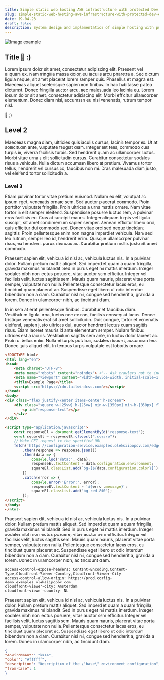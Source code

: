 ```yaml
---
title: Simple static web hosting AWS infrastructure with protected Dev environment
slug: simple-static-web-hosting-aws-infrastructure-with-protected-dev-environment
date: 19-04-23
draft: false
description: System design and implementation of simple hosting with public and private environments
---
```


![Image example](/articles/first-article/traffic-signs-361514_1920.png "image title Service!")

## Title :wave: :)
Lorem ipsum dolor sit amet, consectetur adipiscing elit. Praesent vel aliquam ex. Nam fringilla massa dolor, eu iaculis arcu pharetra a. Sed dictum ligula neque, sit amet placerat lorem semper quis. Phasellus et magna est. Maecenas aliquet scelerisque sapien non finibus. In hac habitasse platea dictumst. Donec fringilla auctor arcu, nec malesuada leo lacinia eu. Lorem ipsum dolor sit amet, consectetur adipiscing elit. Morbi efficitur ullamcorper elementum. Donec diam nisl, accumsan eu nisi venenatis, rutrum tempor nisl.

:wave: ;)

## Level 2
Maecenas magna diam, ultricies quis iaculis cursus, lacinia tempor ex. Ut at sollicitudin ante, vulputate feugiat diam. Integer elit felis, commodo quis turpis in, viverra facilisis turpis. Sed hendrerit quam ac ullamcorper luctus. Morbi vitae urna a elit sollicitudin cursus. Curabitur consectetur sodales risus a vehicula. Nulla dictum accumsan libero at pretium. Vivamus tortor tellus, hendrerit vel cursus ac, faucibus non mi. Cras malesuada diam justo, vel eleifend tortor sollicitudin a.

### Level 3
Etiam pulvinar tortor vitae pretium euismod. Nullam ex elit, volutpat ac ipsum eget, venenatis ornare sem. Sed auctor placerat commodo. Proin porttitor vulputate fringilla. Proin ultrices a urna mattis ornare. Nam vitae tortor in elit semper eleifend. Suspendisse posuere luctus sem, a pulvinar eros facilisis eu. Cras at suscipit mauris. Integer aliquam turpis vel ligula suscipit, sit amet condimentum sapien semper. Aenean efficitur libero orci, quis efficitur dui commodo sed. Donec vitae orci sed neque tincidunt sagittis. Proin pellentesque enim non magna imperdiet vehicula. Nam sed leo rutrum, semper leo id, hendrerit enim. Quisque ullamcorper pulvinar risus, eu hendrerit purus rhoncus ac. Curabitur pretium mollis justo sit amet commodo.

Praesent sapien elit, vehicula id nisl ac, vehicula luctus nisl. In a pulvinar dolor. Nullam pretium mattis aliquet. Sed imperdiet quam a quam fringilla, gravida maximus mi blandit. Sed in purus eget mi mattis interdum. Integer sodales nibh non lectus posuere, vitae auctor sem efficitur. Integer vel facilisis velit, luctus sagittis sem. Mauris quam mauris, placerat vitae porta semper, vulputate non nulla. Pellentesque consectetur lacus eros, eu tincidunt quam placerat ac. Suspendisse eget libero ut odio interdum bibendum non a diam. Curabitur nisl mi, congue sed hendrerit a, gravida a lorem. Donec in ullamcorper nibh, ac tincidunt diam.

In in sem at erat pellentesque finibus. Curabitur et faucibus diam. Vestibulum ligula urna, luctus nec ex non, facilisis consequat lacus. Donec tristique venenatis erat sit amet sollicitudin. Duis congue, tortor et venenatis eleifend, sapien justo ultrices dui, auctor hendrerit lectus quam sagittis risus. Etiam laoreet mauris id ante elementum semper. Nullam finibus ultrices est a iaculis. Vestibulum sagittis sem ante, in luctus dolor laoreet ac. Proin ut tellus enim. Nulla et turpis pulvinar, sodales risus et, accumsan leo. Donec quis aliquet elit. In tempus turpis vulputate est lobortis ornare.


```html
<!DOCTYPE html>
<html lang="en">
<head>
    <meta charset="UTF-8">
    <meta name="robots" content="noindex"> <!-- Ask crawlers not to index the page -->
    <meta name="viewport" content="width=device-width, initial-scale=1.0">
    <title>Example Page</title>
    <script src="https://cdn.tailwindcss.com"></script>
</head>
<body>
<div class="flex justify-center items-center h-screen">
    <div class="square w-[25vw] h-[25vw] min-w-[350px] min-h-[350px] flex justify-center items-center text-white p-4 border-4 border-slate-800">
        <p id="response-text"></p>
    </div>
</div>

<script type="application/javascript">
    const responseEl = document.getElementById('response-text');
    const squareEl = responseEl.closest(".square");
    // Make GET request to the specified URL
    fetch('https://configuration-service.examples.oleksiipopov.com/edge')
        .then(response => response.json())
        .then(data => {
            console.log('data:', data);
            responseEl.textContent = data.configuration.environment;
            squareEl.classList.add(`bg-[${data.configuration.color}]`);
        })
        .catch(error => {
            console.error('Error:', error);
            responseEl.textContent = `${error.message}`;
            squareEl.classList.add("bg-red-800");
        });
</script>
</body>
</html>
```

Praesent sapien elit, vehicula id nisl ac, vehicula luctus nisl. In a pulvinar dolor. Nullam pretium mattis aliquet. Sed imperdiet quam a quam fringilla, gravida maximus mi blandit. Sed in purus eget mi mattis interdum. Integer sodales nibh non lectus posuere, vitae auctor sem efficitur. Integer vel facilisis velit, luctus sagittis sem. Mauris quam mauris, placerat vitae porta semper, vulputate non nulla. Pellentesque consectetur lacus eros, eu tincidunt quam placerat ac. Suspendisse eget libero ut odio interdum bibendum non a diam. Curabitur nisl mi, congue sed hendrerit a, gravida a lorem. Donec in ullamcorper nibh, ac tincidunt diam.


```text
access-control-expose-headers: Content-Encoding,Content-Type,Cloudfront-Viewer-Country,Cloudfront-Viewer-City
access-control-allow-origin: https://prod.config-demo.examples.oleksiipopov.com
cloudfront-viewer-city: Amsterdam
cloudfront-viewer-country: NL
```

Praesent sapien elit, vehicula id nisl ac, vehicula luctus nisl. In a pulvinar dolor. Nullam pretium mattis aliquet. Sed imperdiet quam a quam fringilla, gravida maximus mi blandit. Sed in purus eget mi mattis interdum. Integer sodales nibh non lectus posuere, vitae auctor sem efficitur. Integer vel facilisis velit, luctus sagittis sem. Mauris quam mauris, placerat vitae porta semper, vulputate non nulla. Pellentesque consectetur lacus eros, eu tincidunt quam placerat ac. Suspendisse eget libero ut odio interdum bibendum non a diam. Curabitur nisl mi, congue sed hendrerit a, gravida a lorem. Donec in ullamcorper nibh, ac tincidunt diam.


```json
{
"environment": "base",
"color": "#ffffff",
"description": "Description of the \"base\" environment configuration",
"from-base": 1
}
```
